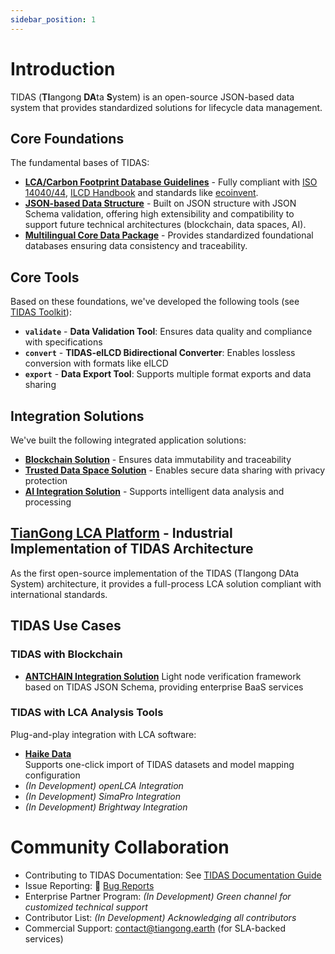 ```yaml
---
sidebar_position: 1
---
```


# Introduction

TIDAS (**TI**angong **DA**ta **S**ystem) is an open-source JSON-based data system that provides standardized solutions for lifecycle data management.


<TidasImage filename="TIDAS" />

## Core Foundations

The fundamental bases of TIDAS:

- **[LCA/Carbon Footprint Database Guidelines](https://www.carbonfootprint.network/docs/category/lca-database-guideline)** - Fully compliant with [ISO 14040/44](https://www.iso.org/home.html), [ILCD Handbook](https://eplca.jrc.ec.europa.eu/ilcd.html) and standards like [ecoinvent](https://www.ecoinvent.org/).
- **[JSON-based Data Structure](/docs/category/tidas-schema)** - Built on JSON structure with JSON Schema validation, offering high extensibility and compatibility to support future technical architectures (blockchain, data spaces, AI).
- **[Multilingual Core Data Package](https://github.com/linancn/EF-reference-package-3.1-Correction)** - Provides standardized foundational databases ensuring data consistency and traceability.

## Core Tools

Based on these foundations, we've developed the following tools (see [TIDAS Toolkit](/docs/category/tidas-tool)):

- **`validate`** - **Data Validation Tool**: Ensures data quality and compliance with specifications
- **`convert`** - **TIDAS-eILCD Bidirectional Converter**: Enables lossless conversion with formats like eILCD
- **`export`** - **Data Export Tool**: Supports multiple format exports and data sharing

## Integration Solutions

We've built the following integrated application solutions:

- **[Blockchain Solution](./integration/TIDAS-to-blockchain.md)** - Ensures data immutability and traceability
- **[Trusted Data Space Solution](./integration/TIDAS-to-data-space.md)** - Enables secure data sharing with privacy protection
- **[AI Integration Solution](./integration/TIDAS-to-AI.md)** - Supports intelligent data analysis and processing

## **[TianGong LCA Platform](https://docs.tiangong.earth/)** - Industrial Implementation of TIDAS Architecture

As the first open-source implementation of the TIDAS (TIangong DAta System) architecture, it provides a full-process LCA solution compliant with international standards.

## TIDAS Use Cases

### TIDAS with Blockchain
- **[ANTCHAIN Integration Solution](./use_case/TIDAS-to-ANTCHAIN.md)**
  Light node verification framework based on TIDAS JSON Schema, providing enterprise BaaS services

### TIDAS with LCA Analysis Tools
Plug-and-play integration with LCA software:
- **[Haike Data](./use_case/block_builder.md)**  
  Supports one-click import of TIDAS datasets and model mapping configuration
- *(In Development) openLCA Integration* 
- *(In Development) SimaPro Integration*
- *(In Development) Brightway Integration* 

# Community Collaboration
- Contributing to TIDAS Documentation: See [TIDAS Documentation Guide](/how-to-contribut-tidas-doc.md)
- Issue Reporting: 🐞 [Bug Reports](https://github.com/tiangong-lca/tidas/issues)  
- Enterprise Partner Program: *(In Development) Green channel for customized technical support*
- Contributor List: *(In Development) Acknowledging all contributors*
- Commercial Support: contact@tiangong.earth (for SLA-backed services)
